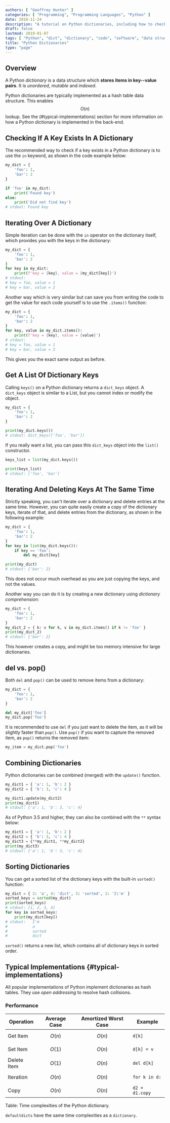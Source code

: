 ```yaml
---
authors: [ "Geoffrey Hunter" ]
categories: [ "Programming", "Programming Languages", "Python" ]
date: 2018-11-24
description: "A tutorial on Python dictionaries, including how to check if keys exits, delete items while iterating, and more."
draft: false
lastmod: 2019-01-07
tags: [ "Python", "dict", "dictionary", "code", "software", "data structures", "containers", "iterations", "hash tables" ]
title: "Python Dictionaries"
type: "page"
---
```


## Overview

A Python _dictionary_ is a data structure which **stores items in key--value pairs**. It is _unordered_, _mutable_ and _indexed_.

Python dictionaries are typically implemented as a hash table data structure. This enables $$O(n)$$ lookup. See the (#typical-implementations) section for more information on how a Python dictionary is implemented in the back-end.

## Checking If A Key Exists In A Dictionary

The recommended way to check if a key exists in a Python dictionary is to use the `in` keyword, as shown in the code example below:

```python
my_dict = {
    'foo': 1,
    'bar': 2
}

if 'foo' in my_dict:
    print('Found key')
else:
    print('Did not find key')
# stdout: Found key
```

## Iterating Over A Dictionary

Simple iteration can be done with the `in` operator on the dictionary itself, which provides you with the keys in the dictionary:

```python
my_dict = {
    'foo': 1,
    'bar': 2
}
for key in my_dict:
    print(f'key = {key}, value = {my_dict[key]}')
# stdout:
# key = foo, value = 1
# key = bar, value = 2
```

Another way which is very similar but can save you from writing the code to get the value for each code yourself is to use the `.items()` function:

```python
my_dict = {
    'foo': 1,
    'bar': 2
}
for key, value in my_dict.items():
    print(f'key = {key}, value = {value}')
# stdout:
# key = foo, value = 1
# key = bar, value = 2
```

This gives you the exact same output as before.

## Get A List Of Dictionary Keys

Calling `keys()` on a Python dictionary returns a `dict_keys` object. A `dict_keys` object is similar to a List, but you cannot index or modify the object.

```python
my_dict = {
    'foo': 1,
    'bar': 2
}

print(my_dict.keys())
# stdout: dict_keys(['foo', 'bar'])
```

If you really want a list, you can pass this `dict_keys` object into the `list()` constructor.

```python
keys_list = list(my_dict.keys())

print(keys_list)
# stdout: ['foo', 'bar']
```

## Iterating And Deleting Keys At The Same Time

Strictly speaking, you can't iterate over a dictionary and delete entries at the same time. However, you can quite easily create a copy of the dictionary keys, iterate of that, and delete entries from the dictionary, as shown in the following example:

```python
my_dict = {
    'foo': 1,
    'bar': 2
}
for key in list(my_dict.keys()):
    if key == 'foo':
        del my_dict[key]

print(my_dict)
# stdout: {'bar': 2}
```

This does not occur much overhead as you are just copying the keys, and not the values.

Another way you can do it is by creating a new dictionary using _dictionary comprehension_:

```python
my_dict = {
    'foo': 1,
    'bar': 2
}
my_dict_2 = { k: v for k, v in my_dict.items() if k != 'foo' }
print(my_dict_2)
# stdout: {'bar': 2}
```

This however creates a copy, and might be too memory intensive for large dictionaries.

## del vs. pop()

Both `del` and `pop()` can be used to remove items from a dictionary:

```python
my_dict = {
    'foo': 1,
    'bar': 2
}

del my_dict['foo']
my_dict.pop('foo')
```

It is recommended to use `del` if you just want to delete the item, as it will be slightly faster than `pop()`. Use `pop()` if you want to capture the removed item, as `pop()` returns the removed item:

```python
my_item = my_dict.pop('foo')
```

## Combining Dictionaries

Python dictionaries can be combined (merged) with the `update()` function.

```python
my_dict1 = { 'a': 1, 'b': 2 }
my_dict2 = { 'b': 3, 'c': 4 }

my_dict1.update(my_dict2)
print(my_dict1)
# stdout: {'a': 1, 'b': 3, 'c': 4}
```

As of Python 3.5 and higher, they can also be combined with the `**` syntax below:

```python
my_dict1 = { 'a': 1, 'b': 2 }
my_dict2 = { 'b': 3, 'c': 4 }
my_dict3 = {**my_dict1, **my_dict2}
print(my_dict3)
# stdout: {'a': 1, 'b': 3, 'c': 4}
```

## Sorting Dictionaries

You can get a sorted list of the dictionary keys with the built-in `sorted()` function:

```python
my_dict = { 2: 'a', 4: 'dict', 3: 'sorted', 1: 'I\'m' }
sorted_keys = sorted(my_dict)
print(sorted_keys)
# stdout: [1, 2, 3, 4]
for key in sorted_keys:
    print(my_dict[key])
# stdout:   I'm
#           a
#           sorted
#           dict
```

`sorted()` returns a new list, which contains all of dictionary keys in sorted order.

## Typical Implementations {#typical-implementations}

All popular implementations of Python implement dictionaries as hash tables. They use _open addressing_ to resolve hash collisions.

### Performance

Operation   | Average Case | Amortized Worst Case | Example
------------|--------------|----------------------|--------------
Get Item    | $$O(n)$$     | $$O(n)$$             | `d[k]`
Set Item    | $$O(1)$$     | $$O(n)$$             | `d[k] = v`
Delete Item | $$O(1)$$     | $$O(n)$$             | `del d[k]`
Iteration   | $$O(n)$$     | $$O(n)$$             | `for k in d:`
Copy        | $$O(n)$$     | $$O(n)$$             | `d2 = d1.copy`
Table: Time complexities of the Python dictionary.

`defaultdicts` have the same time complexities as a `dictionary`.